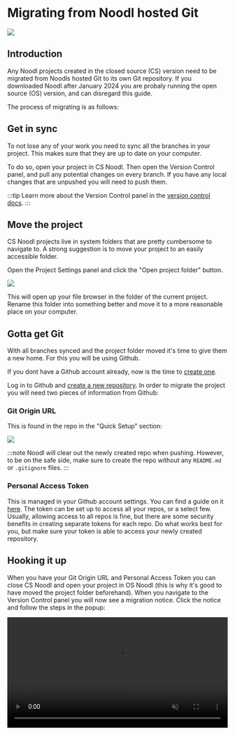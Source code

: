 
# Migrating from Noodl hosted Git

<div className="ndl-image-with-background">

![](/docs/guides/collaboration/version-control/migration-needed.png)

</div>

## Introduction

Any Noodl projects created in the closed source (CS) version need to be migrated from Noodls hosted Git to its own Git repository. If you downloaded Noodl after January 2024 you are probaly running the open source (OS) version, and can disregard this guide.

The process of migrating is as follows:

## Get in sync

To not lose any of your work you need to sync all the branches in your project. This makes sure that they are up to date on your computer.

To do so, open your project in CS Noodl. Then open the Version Control panel, and pull any potential changes on every branch. If you have any local changes that are unpushed you will need to push them.

:::tip
Learn more about the Version Control panel in the [version control docs](/docs/guides/collaboration/version-control).
:::

## Move the project

CS Noodl projects live in system folders that are pretty cumbersome to navigate to. A strong suggestion is to move your project to an easily accessible folder.

Open the Project Settings panel and click the "Open project folder" button.

<div className="ndl-image-with-background">

![](/docs/guides/collaboration/version-control/open-project-folder.png)

</div>

This will open up your file browser in the folder of the current project. Rename this folder into something better and move it to a more reasonable place on your computer.

## Gotta get Git

With all branches synced and the project folder moved it's time to give them a new home. For this you will be using Github.

If you dont have a Github account already, now is the time to [create one](https://github.com/signup).

Log in to Github and [create a new repository](https://github.com/new). In order to migrate the project you will need two pieces of information from Github:

### Git Origin URL

This is found in the repo in the "Quick Setup" section:

<div className="ndl-image-with-background l">

![](/docs/guides/collaboration/version-control/git-origin.png)

</div>

:::note
Noodl will clear out the newly created repo when pushing. However, to be on the safe side, make sure to create the repo without any `README.md` or `.gitignore` files.
:::

### Personal Access Token

This is managed in your Github account settings. You can find a guide on it [here](https://docs.github.com/en/authentication/keeping-your-account-and-data-secure/managing-your-personal-access-tokens#creating-a-fine-grained-personal-access-token). The token can be set up to access all your repos, or a select few. Usually, allowing access to all repos is fine, but there are some security benefits in creating separate tokens for each repo. Do what works best for you, but make sure your token is able to access your newly created repository.

## Hooking it up

When you have your Git Origin URL and Personal Access Token you can close CS Noodl and open your project in OS Noodl (this is why it's good to have moved the project folder beforehand). When you navigate to the Version Control panel you will now see a migration notice. Click the notice and follow the steps in the popup:

<div className="ndl-video">
    <video width="100%" autoPlay muted loop src={useBaseUrl("/docs/guides/collaboration/version-control/migration-wizard.mp4")}/>
</div>
